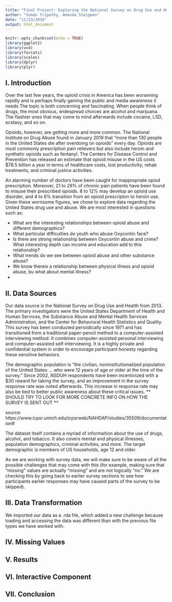 ```yaml
---
title: "Final Project: Exploring the National Survey on Drug Use and Health "
author: "Suman Tripathy, Amanda Steigman"
date: "11/23/2019"
output: html_document
---
```


```r
knitr::opts_chunk$set(echo = TRUE)
library(ggplot2)
library(vcd)
library(forcats)
library(scales)
library(dplyr)
library(plyr)
```

## I. Introduction

Over the last few years, the opioid crisis in America has been worsening rapidly and is perhaps finally gaining the public and media awareness it needs The topic is both concerning and fascinating. When people think of drugs, the most obvious, widespread choices are alcohol and marijuana. The flashier ones that may come to mind afterwards include cocaine, LSD, ecstasy, and so on. 

Opioids, however, are getting more and more common. The National Institute on Drug Abuse found in January 2019 that "more than 130 people in the United States die after overdoing on opioids" every day. Opioids are most commonly prescription pain relievers but also include heroin and synthetic opioids such as fentanyl. The Centers for Disease Control and Prevention has released an estimate that opioid misuse in the US costs $78.5 billion a year in terms of healthcare costs, lost productivity, rehab treatments, and criminal justice activities.

An alarming number of doctors have been caught for inappropriate opiod prescription. Moreover, 21 to 29% of chronic pain patients have been found to misuse their prescribed opioids.  8 to 12% may develop an opioid use disorder, and 4 to 6% transition from an opioid prescripton to heroin use. Given these worrisome figures, we chose to explore data regarding the United States drug use and abuse. We are most interested in questions such as:

  - What are the interesting relationships between opioid abuse and different demographics?
  - What particular difficulties do youth who abuse Oxycontin face?
  - Is there are strong relationship between Oxycontin abuse and crime? What interesting depth can income and education add to this relationship?
  - What trends do we see between opioid abuse and other substance abuse?
  - We know thereis a relationship between physical illness and opioid abuse, bu what about mental illness?
  - 

## II. Data Sources

Our data source is the National Survey on Drug Use and Health from 2013. The primary investigators were the United States Department of Health and Human Services, the Substance Abuse and Mental Health Services Administration, and the Center for Behavioral Health Statistics and Quality. This survey has been conducted perioidically since 1971 and has transitioned from a traditional paper-pencil method to a computer-assisted interviewing method. It combines computer-assisted personal interviewing and computer-assisted self-interviewing. It is a highly private and confidential system in order to encourage participant honesty regarding these sensitive behaviors.

The demographic population is "the civilian, noninstituitionalized population of the United States ... who were 12 years of age or older at the time of the survey." Since 2002, NSDUH respondents have been incentivized with a $30 reward for taking the survey, and an improvement in the survey response rate was noted afterwards. This increase in response rate may also be tied to better public awareness about these critical issues.  ** SHOULD TRY TO LOOK FOR MORE CONCRETE INFO ON HOW THE SURVEY IS SENT OUT **

source: https://www.icpsr.umich.edu/icpsrweb/NAHDAP/studies/35509/documentation#

The dataset itself contains a myriad of informaition about the use of drugs, alcohol, and tobacco. It also covers mental and physical illnesses, population demographics, criminal activities, and more.  The target demographic is members of US households, age 12 and older.

As we are working with survey data, we will make sure to be aware of all the possible challenges that may come with this (for example, making sure that "missing" values are actually "missing" and are not logically "no." We are checking this by going back to earlier survey sections to see how participants earlier responses may have caused parts of the survey to be skipped).

## III. Data Transformation

We imported our data as a .rda file, which added a new challenge because loading and accessing the data was different than with the previous file types we have worked with. 

## IV. Missing Values

## V. Results

## VI. Interactive Component

## VII. Conclusion
